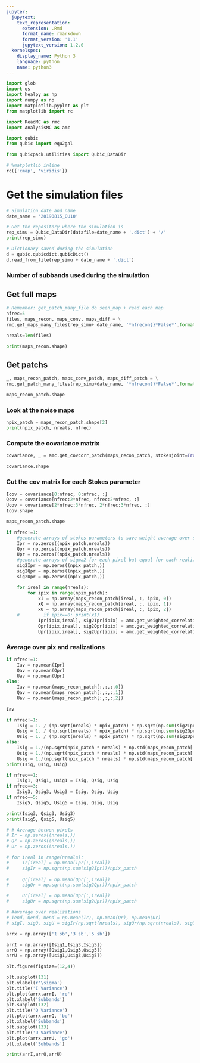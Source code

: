 ```yaml
---
jupyter:
  jupytext:
    text_representation:
      extension: .Rmd
      format_name: rmarkdown
      format_version: '1.1'
      jupytext_version: 1.2.0
  kernelspec:
    display_name: Python 3
    language: python
    name: python3
---
```


```python
import glob
import os
import healpy as hp
import numpy as np
import matplotlib.pyplot as plt
from matplotlib import rc

import ReadMC as rmc
import AnalysisMC as amc

import qubic
from qubic import equ2gal

from qubicpack.utilities import Qubic_DataDir

# %matplotlib inline
rc({'cmap', 'viridis'})

```

# Get the simulation files

```python
# Simulation date and name
date_name = '20190815_QU10'

# Get the repository where the simulation is
rep_simu = Qubic_DataDir(datafile=date_name + '.dict') + '/'
print(rep_simu)

# Dictionary saved during the simulation
d = qubic.qubicdict.qubicDict()
d.read_from_file(rep_simu + date_name + '.dict')
```

### Number of subbands used during the simulation


## Get full maps

```python
# Remember: get_patch_many_file do seen_map + read each map
nfrec=5
files, maps_recon, maps_conv, maps_diff = \
rmc.get_maps_many_files(rep_simu+ date_name, '*nfrecon{}*False*'.format(nfrec))

nreals=len(files)
```

```python
print(maps_recon.shape)
```

## Get patchs

```python
_, maps_recon_patch, maps_conv_patch, maps_diff_patch = \
rmc.get_patch_many_files(rep_simu+date_name, '*nfrecon{}*False*'.format(nfrec))

```

```python
maps_recon_patch.shape
```

### Look at the noise maps

```python
npix_patch = maps_recon_patch.shape[2]
print(npix_patch, nreals, nfrec)
```

### Compute the covariance matrix

```python
covariance, _ = amc.get_covcorr_patch(maps_recon_patch, stokesjoint=True)
```

```python
covariance.shape
```

### Cut the cov matrix for each Stokes parameter

```python
Icov = covariance[0:nfrec, 0:nfrec, :]
Qcov = covariance[nfrec:2*nfrec, nfrec:2*nfrec, :]
Ucov = covariance[2*nfrec:3*nfrec, 2*nfrec:3*nfrec, :]
Icov.shape
```

```python
maps_recon_patch.shape
```

```python
if nfrec!=1:
    #generate arrays of stokes parameters to save weight average over sub-bands
    Ipr = np.zeros((npix_patch,nreals))
    Qpr = np.zeros((npix_patch,nreals))
    Upr = np.zeros((npix_patch,nreals))
    #generate arrays of sigma2 for each pixel but equal for each realization
    sig2Ipr = np.zeros((npix_patch,))
    sig2Qpr = np.zeros((npix_patch,))
    sig2Upr = np.zeros((npix_patch,))

    for ireal in range(nreals):
        for ipix in range(npix_patch):
            xI = np.array(maps_recon_patch[ireal, :, ipix, 0])
            xQ = np.array(maps_recon_patch[ireal, :, ipix, 1])
            xU = np.array(maps_recon_patch[ireal, :, ipix, 2])
    #         if ipix==0: print(xI)
            Ipr[ipix,ireal], sig2Ipr[ipix] = amc.get_weighted_correlation_average(xI, Icov[:, :, ipix])
            Qpr[ipix,ireal], sig2Qpr[ipix] = amc.get_weighted_correlation_average(xQ, Qcov[:, :, ipix])        
            Upr[ipix,ireal], sig2Upr[ipix] = amc.get_weighted_correlation_average(xU, Ucov[:, :, ipix]) 
```

### Average over pix and realizations

```python
if nfrec!=1:
    Iav = np.mean(Ipr)
    Qav = np.mean(Qpr)
    Uav = np.mean(Upr)
else:
    Iav = np.mean(maps_recon_patch[:,:,:,0])
    Qav = np.mean(maps_recon_patch[:,:,:,1])
    Uav = np.mean(maps_recon_patch[:,:,:,2])
    
Iav
```

```python
if nfrec!=1:
    Isig = 1. / (np.sqrt(nreals) * npix_patch) * np.sqrt(np.sum(sig2Ipr)) 
    Qsig = 1. / (np.sqrt(nreals) * npix_patch) * np.sqrt(np.sum(sig2Qpr))
    Usig = 1. / (np.sqrt(nreals) * npix_patch) * np.sqrt(np.sum(sig2Upr))
else:
    Isig = 1./(np.sqrt(npix_patch * nreals) * np.std(maps_recon_patch[:,:,:,0]))
    Qsig = 1./(np.sqrt(npix_patch * nreals) * np.std(maps_recon_patch[:,:,:,1]))
    Usig = 1./(np.sqrt(npix_patch * nreals) * np.std(maps_recon_patch[:,:,:,2]))
print(Isig, Qsig, Usig)
```

```python
if nfrec==1:
    Isig1, Qsig1, Usig1 = Isig, Qsig, Usig
if nfrec==3:
    Isig3, Qsig3, Usig3 = Isig, Qsig, Usig
if nfrec==5:
    Isig5, Qsig5, Usig5 = Isig, Qsig, Usig

print(Isig3, Qsig3, Usig3)
print(Isig5, Qsig5, Usig5)
```

```python
# # Average betwen pixels
# Ir = np.zeros((nreals,))
# Qr = np.zeros((nreals,))
# Ur = np.zeros((nreals,))

# for ireal in range(nreals):
#     Ir[ireal] = np.mean(Ipr[:,ireal])
#     sigIr = np.sqrt(np.sum(sig2Ipr))/npix_patch
    
#     Qr[ireal] = np.mean(Qpr[:,ireal])
#     sigQr = np.sqrt(np.sum(sig2Qpr))/npix_patch

#     Ur[ireal] = np.mean(Upr[:,ireal])
#     sigUr = np.sqrt(np.sum(sig2Upr))/npix_patch
```

```python
# #average over realizations
# Iend, Qend, Uend = np.mean(Ir), np.mean(Qr), np.mean(Ur)
# sigI, sigQ, sigU = sigIr/np.sqrt(nreals), sigQr/np.sqrt(nreals), sigUr/np.sqrt(nreals)
```

```python
arrx = np.array(['1 sb','3 sb','5 sb'])

arrI = np.array([Isig1,Isig3,Isig5])
arrQ = np.array([Qsig1,Qsig3,Qsig5])
arrU = np.array([Usig1,Usig3,Usig5])

plt.figure(figsize=(12,4))

plt.subplot(131)
plt.ylabel(r'\sigma')
plt.title('I Variance')
plt.plot(arrx,arrI, 'ro')
plt.xlabel('Subbands')
plt.subplot(132)
plt.title('Q Variance')
plt.plot(arrx,arrQ, 'bo')
plt.xlabel('Subbands')
plt.subplot(133)
plt.title('U Variance')
plt.plot(arrx,arrU, 'go')
plt.xlabel('Subbands')


```

```python

print(arrI,arrQ,arrU)
```

```python

```
